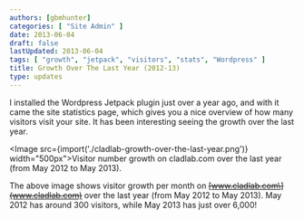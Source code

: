```yaml
---
authors: [gbmhunter]
categories: [ "Site Admin" ]
date: 2013-06-04
draft: false
lastUpdated: 2013-06-04
tags: [ "growth", "jetpack", "visitors", "stats", "Wordpress" ]
title: Growth Over The Last Year (2012-13)
type: updates
---
```



I installed the Wordpress Jetpack plugin just over a year ago, and with it came the  site statistics page, which gives you a nice overview of how many visitors visit your site. It has been interesting seeing the growth over the last year.

<Image src={import('./cladlab-growth-over-the-last-year.png')} width="500px">Visitor number growth on cladlab.com over the last year (from May 2012 to May 2013).</Image>

The above image shows visitor growth per month on ~~\[www.cladlab.com\](www.cladlab.com)~~ over the last year (from May 2012 to May 2013). May 2012 has around 300 visitors, while May 2013 has just over 6,000!
